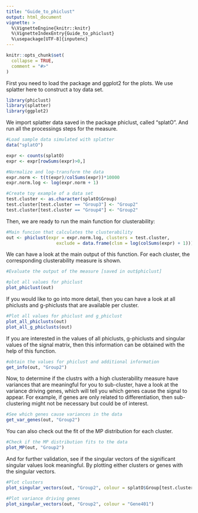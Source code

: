 ```yaml
---
title: "Guide_to_phiclust"
output: html_document
vignette: >
  %\VignetteEngine{knitr::knitr}
  %\VignetteIndexEntry{Guide_to_phiclust}
  %\usepackage[UTF-8]{inputenc}
---
```


```r
knitr::opts_chunk$set(
  collapse = TRUE,
  comment = "#>"
)
```

First you need to load the package and ggplot2 for the plots. We use splatter here to construct a toy data set. 
```r
library(phiclust)
library(splatter)
library(ggplot2)
```

We import splatter data saved in the package phiclust, called "splatO". And run all the processings steps for the measure. 
```r
#Load sample data simulated with splatter
data("splatO")

expr <- counts(splatO)
expr <- expr[rowSums(expr)>0,]

#Normalize and log-transform the data
expr.norm <- t(t(expr)/colSums(expr))*10000
expr.norm.log <- log(expr.norm + 1)

#Create toy example of a data set
test.cluster <- as.character(splatO$Group)
test.cluster[test.cluster == "Group3"] <- "Group2"
test.cluster[test.cluster == "Group4"] <- "Group2"
```

Then, we are ready to run the main function for clusterability:
```r
#Main funcion that calculates the clusterability
out <- phiclust(expr = expr.norm.log, clusters = test.cluster, 
                   exclude = data.frame(clsm = log(colSums(expr) + 1)))
```

We can have a look at the main output of this function. For each cluster, the corresponding clusterability measure is shown. 
```r
#Evaluate the output of the measure [saved in out$phiclust]

#plot all values for phiclust
plot_phiclust(out)
```

If you would like to go into more detail, then you can have a look at all phiclusts and g-phiclusts that are available per cluster. 
```r
#Plot all values for phiclust and g_phiclust
plot_all_phiclusts(out)
plot_all_g_phiclusts(out)

```

If you are interested in the values of all phiclusts, g-phiclusts and singular values of the signal matrix, then this information can be obtained with the help of this function. 
```r
#obtain the values for phiclust and additional information
get_info(out, "Group2")
```

Now, to determine if the clustrs with a high clusterability measure have variances that are meaningful for you to sub-cluster, have a look at the variance driving genes, which will tell you which genes cause the signal to appear. For example, if genes are only related to differentiation, then sub-clustering might not be necessary but could be of interest.
```r
#See which genes cause variances in the data
get_var_genes(out, "Group2")
```

You can also check out the fit of the MP distribution for each cluster. 
```r
#Check if the MP distribution fits to the data
plot_MP(out, "Group2")
```

And for further validation, see if the singular vectors of the significant singular values look meaningful. By plotting either clusters or genes with the singular vectors. 
```r
#Plot clusters
plot_singular_vectors(out, "Group2", colour = splatO$Group[test.cluster == "Group2"])

#Plot variance driving genes
plot_singular_vectors(out, "Group2", colour = "Gene401")

```
